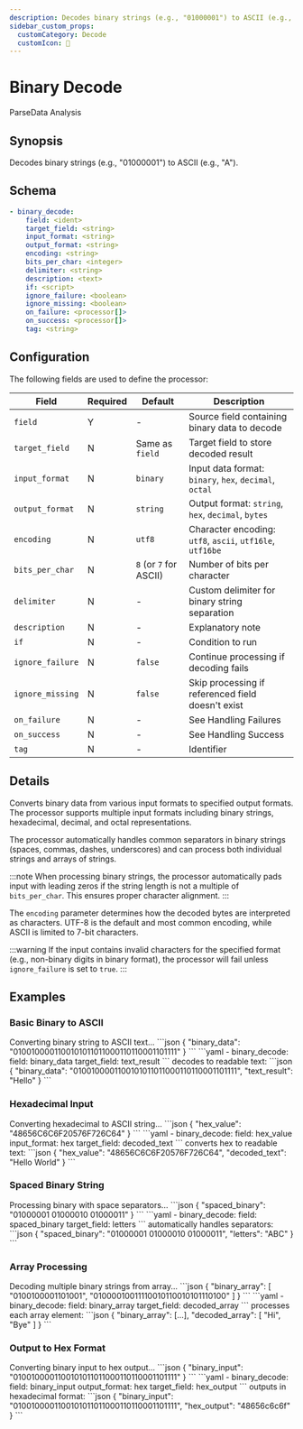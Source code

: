 ```yaml
---
description: Decodes binary strings (e.g., "01000001") to ASCII (e.g., "A")
sidebar_custom_props:
  customCategory: Decode
  customIcon: 🔢
---
```


# Binary Decode

<span className="theme-doc-version-badge badge badge--primary">Parse</span><span className="theme-doc-version-badge badge badge--secondary">Data Analysis</span>

## Synopsis

Decodes binary strings (e.g., "01000001") to ASCII (e.g., "A").

## Schema

```yaml {2-3}
- binary_decode:
    field: <ident>
    target_field: <string>
    input_format: <string>
    output_format: <string>
    encoding: <string>
    bits_per_char: <integer>
    delimiter: <string>
    description: <text>
    if: <script>
    ignore_failure: <boolean>
    ignore_missing: <boolean>
    on_failure: <processor[]>
    on_success: <processor[]>
    tag: <string>
```

## Configuration

The following fields are used to define the processor:

|Field|Required|Default|Description|
|---|---|---|---|
|`field`|Y|-|Source field containing binary data to decode|
|`target_field`|N|Same as `field`|Target field to store decoded result|
|`input_format`|N|`binary`|Input data format: `binary`, `hex`, `decimal`, `octal`|
|`output_format`|N|`string`|Output format: `string`, `hex`, `decimal`, `bytes`|
|`encoding`|N|`utf8`|Character encoding: `utf8`, `ascii`, `utf16le`, `utf16be`|
|`bits_per_char`|N|`8` (or `7` for ASCII)|Number of bits per character|
|`delimiter`|N|-|Custom delimiter for binary string separation|
|`description`|N|-|Explanatory note|
|`if`|N|-|Condition to run|
|`ignore_failure`|N|`false`|Continue processing if decoding fails|
|`ignore_missing`|N|`false`|Skip processing if referenced field doesn't exist|
|`on_failure`|N|-|See <Topic id="handling-failures">Handling Failures</Topic>|
|`on_success`|N|-|See <Topic id="handling-success">Handling Success</Topic>|
|`tag`|N|-|Identifier|

## Details

Converts binary data from various input formats to specified output formats. The processor supports multiple input formats including binary strings, hexadecimal, decimal, and octal representations.

The processor automatically handles common separators in binary strings (spaces, commas, dashes, underscores) and can process both individual strings and arrays of strings.

:::note
When processing binary strings, the processor automatically pads input with leading zeros if the string length is not a multiple of `bits_per_char`. This ensures proper character alignment.
:::

The `encoding` parameter determines how the decoded bytes are interpreted as characters. UTF-8 is the default and most common encoding, while ASCII is limited to 7-bit characters.

:::warning
If the input contains invalid characters for the specified format (e.g., non-binary digits in binary format), the processor will fail unless `ignore_failure` is set to `true`.
:::

## Examples

### Basic Binary to ASCII

<ExampleGrid>
  <CommentCol>
    Converting binary string to ASCII text...
  </CommentCol>
  <CodeCol>
    ```json
    {
      "binary_data": "0100100001100101011011000110110001101111"
    }
    ```
    ```yaml
    - binary_decode:
        field: binary_data
        target_field: text_result
    ```
  </CodeCol>
  <CommentCol>
    decodes to readable text:
  </CommentCol>
  <CodeCol>
    ```json
    {
      "binary_data": "0100100001100101011011000110110001101111",
      "text_result": "Hello"
    }
    ```
  </CodeCol>
</ExampleGrid>

### Hexadecimal Input

<ExampleGrid>
  <CommentCol>
    Converting hexadecimal to ASCII string...
  </CommentCol>
  <CodeCol>
    ```json
    {
      "hex_value": "48656C6C6F20576F726C64"
    }
    ```
    ```yaml
    - binary_decode:
        field: hex_value
        input_format: hex
        target_field: decoded_text
    ```
  </CodeCol>
  <CommentCol>
    converts hex to readable text:
  </CommentCol>
  <CodeCol>
    ```json
    {
      "hex_value": "48656C6C6F20576F726C64",
      "decoded_text": "Hello World"
    }
    ```
  </CodeCol>
</ExampleGrid>

### Spaced Binary String

<ExampleGrid>
  <CommentCol>
    Processing binary with space separators...
  </CommentCol>
  <CodeCol>
    ```json
    {
      "spaced_binary": "01000001 01000010 01000011"
    }
    ```
    ```yaml
    - binary_decode:
        field: spaced_binary
        target_field: letters
    ```
  </CodeCol>
  <CommentCol>
    automatically handles separators:
  </CommentCol>
  <CodeCol>
    ```json
    {
      "spaced_binary": "01000001 01000010 01000011",
      "letters": "ABC"
    }
    ```
  </CodeCol>
</ExampleGrid>

### Array Processing

<ExampleGrid>
  <CommentCol>
    Decoding multiple binary strings from array...
  </CommentCol>
  <CodeCol>
    ```json
    {
      "binary_array": [
        "0100100001101001",
        "01000010011110010110010101110100"
      ]
    }
    ```
    ```yaml
    - binary_decode:
        field: binary_array
        target_field: decoded_array
    ```
  </CodeCol>
  <CommentCol>
    processes each array element:
  </CommentCol>
  <CodeCol>
    ```json
    {
      "binary_array": [...],
      "decoded_array": [
        "Hi",
        "Bye"
      ]
    }
    ```
  </CodeCol>
</ExampleGrid>

### Output to Hex Format

<ExampleGrid>
  <CommentCol>
    Converting binary input to hex output...
  </CommentCol>
  <CodeCol>
    ```json
    {
      "binary_input": "0100100001100101011011000110110001101111"
    }
    ```
    ```yaml
    - binary_decode:
        field: binary_input
        output_format: hex
        target_field: hex_output
    ```
  </CodeCol>
  <CommentCol>
    outputs in hexadecimal format:
  </CommentCol>
  <CodeCol>
    ```json
    {
      "binary_input": "0100100001100101011011000110110001101111",
      "hex_output": "48656c6c6f"
    }
    ```
  </CodeCol>
</ExampleGrid>